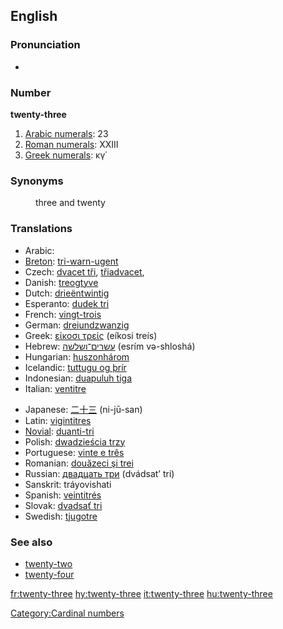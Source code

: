 ==English==

===Pronunciation===
*{{audio|en-us-twenty-three.ogg|Audio (US)}}


===Number===
'''twenty-three'''

# [[w:Arabic numerals|Arabic numerals]]: 23
# [[w:Roman numerals|Roman numerals]]: XXIII
# [[w:Greek numerals|Greek numerals]]: κγ΄

===Synonyms===
:three and twenty

===Translations===
{{rfc-level|Translations at L3+ (AutoFormat would have corrected level of Synonyms)}}
{{top}}
*Arabic: {{ARchar|[[ثلاثة وعشرين]]}} {{unicode|(θalá:θa w-ʕišrí:n)}}
*[[Breton]]: [[tri-warn-ugent]]
*Czech: [[dvacet tři]], [[třiadvacet]],
*Danish: [[treogtyve]]
*Dutch: [[drieëntwintig]]
*Esperanto: [[dudek tri]]
*French: [[vingt-trois]] {{m}}
*German: [[dreiundzwanzig]]
*Greek: [[είκοσι τρείς]] (eíkosi treís)
*Hebrew: [[עשרים־ושלשה]] (esrím və-shloshá)
*Hungarian: [[huszonhárom]]
*Icelandic: [[tuttugu og þrír]]
*Indonesian: [[duapuluh tiga]]
*Italian: [[ventitre]]
{{mid}}
*Japanese: [[二十三]] (ni-jū-san)
*Latin: [[vigintitres]]
*[[Novial]]: [[duanti-tri]]
*Polish: [[dwadzieścia trzy]]
*Portuguese: [[vinte e três]] {{m}}
*Romanian: [[douăzeci şi trei]]
*Russian: [[двадцать три]] (dvádsat’ tri)
*Sanskrit: tráyovi{{m}}shati
*Spanish: [[veintitrés]]
*Slovak: [[dvadsať tri]]
*Swedish: [[tjugotre]]
{{bottom}}

===See also===
*[[twenty-two]]
*[[twenty-four]]

[[Category:Cardinal numbers]]

[[fr:twenty-three]]
[[hy:twenty-three]]
[[it:twenty-three]]
[[hu:twenty-three]]